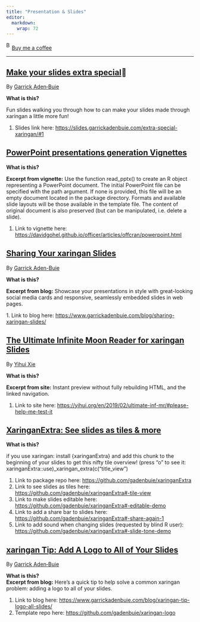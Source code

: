 ```yaml
---
title: "Presentation & Slides"
editor: 
  markdown: 
    wrap: 72
---
```


<link href="https://fonts.googleapis.com/css?family=Cookie" rel="stylesheet"><a class="bmc-button" target="_blank" href="https://www.buymeacoffee.com/JoscelinRocha">![Buy
me a
coffee](https://cdn.buymeacoffee.com/buttons/bmc-new-btn-logo.svg){alt="Buy me a coffee"
width="15" height="21"}Buy me a coffee</a>

------------------------------------------------------------------------

## [Make your slides extra special](https://slides.garrickadenbuie.com/extra-special-xaringan/#1)💯

By [Garrick
Aden‑Buie](https://slides.garrickadenbuie.com/extra-special-xaringan/#1)

**What is this?**

Fun slides walking you through how to can make your slides made through
xaringan a little more fun!

1.  Slides link here:
    <https://slides.garrickadenbuie.com/extra-special-xaringan/#1>

## [PowerPoint presentations generation Vignettes](https://davidgohel.github.io/officer/articles/offcran/powerpoint.html)

**What is this?**

**Excerpt from vignette:** Use the function read_pptx() to create an R
object representing a PowerPoint document. The initial PowerPoint file
can be specified with the path argument. If none is provided, this file
will be an empty document located in the package directory. Formats and
available slide layouts will be those available in the template file.
The content of original document is also preserved (but can be
manipulated, i.e. delete a slide).

1.  Link to vignette here:
    <https://davidgohel.github.io/officer/articles/offcran/powerpoint.html>

## [Sharing Your xaringan Slides](https://www.garrickadenbuie.com/blog/sharing-xaringan-slides/)

By [Garrick
Aden-Buie](https://www.garrickadenbuie.com/blog/sharing-xaringan-slides/)

**What is this?**

**Excerpt from blog:** Showcase your presentations in style with
great-looking social media cards and responsive, seamlessly embedded
slides in web pages.

1\. Link to blog here:
<https://www.garrickadenbuie.com/blog/sharing-xaringan-slides/>

## [The Ultimate Infinite Moon Reader for xaringan Slides](https://yihui.org/en/2019/02/ultimate-inf-mr/#please-help-me-test-it)

By [Yihui
Xie](https://yihui.org/en/2019/02/ultimate-inf-mr/#please-help-me-test-it)

**What is this?**

**Excerpt from site:** Instant preview without fully rebuilding HTML,
and the linked navigation.

1.  Link to site here:
    <https://yihui.org/en/2019/02/ultimate-inf-mr/#please-help-me-test-it>

## [XaringanExtra: See slides as tiles & more](https://github.com/gadenbuie/xaringanExtra#-tile-view)

**What is this?**

if you use xaringan: install {xaringanExtra} and add this chunk to the
beginning of your slides to get this nifty tile overview! (press "o" to
see it: xaringanExtra::use)\_xaringan_extra(c("title_view")

1.  Link to package repo here:
    <https://github.com/gadenbuie/xaringanExtra>
2.  Link to see slides as tiles here:
    <https://github.com/gadenbuie/xaringanExtra#-tile-view>
3.  Link to make slides editable here:
    <https://github.com/gadenbuie/xaringanExtra#-editable-demo>
4.  Link to add a share bar to slides here:
    <https://github.com/gadenbuie/xaringanExtra#-share-again-1>
5.  Link to add sound when changing slides (requested by blind R user):
    <https://github.com/gadenbuie/xaringanExtra#-slide-tone-demo>

## [xaringan Tip: Add A Logo to All of Your Slides](https://www.garrickadenbuie.com/blog/xaringan-tip-logo-all-slides/)

By [Garrick
Aden‑Buie](https://www.garrickadenbuie.com/blog/xaringan-tip-logo-all-slides/)

**What is this?**\
**Excerpt from blog:** Here's a quick tip to help solve a common
xaringan problem: adding a logo to all of your slides.

1.  Link to blog here:
    <https://www.garrickadenbuie.com/blog/xaringan-tip-logo-all-slides/>
2.  Template repo here: <https://github.com/gadenbuie/xaringan-logo>
